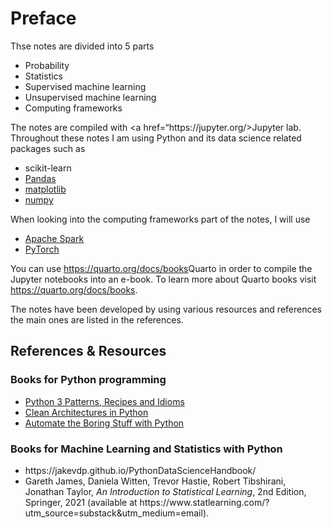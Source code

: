 # Preface {.unnumbered}

Thse notes are divided into 5 parts

- Probability
- Statistics
- Supervised machine learning
- Unsupervised machine learning
- Computing frameworks

The notes are compiled with <a href="https://jupyter.org/>Jupyter lab</a>.
Throughout these notes I am using Python and its data science related packages such as

- <a herf="https://scikit-learn.org/stable/index.html">scikit-learn</a>
- <a href="https://pandas.pydata.org/">Pandas</a>
- <a href="https://matplotlib.org/">matplotlib</a>
- <a href="https://numpy.org/">numpy</a>

When looking into the computing frameworks part of the notes, I will use

- <a href="#">Apache Spark</a>
- <a href="#">PyTorch</a>

You can use  <https://quarto.org/docs/books>Quarto</a> in order to compile the
Jupyter notebooks into an e-book. To learn more about Quarto books visit <https://quarto.org/docs/books>.

The notes have been developed by using various resources and references the main ones are listed in the references.

## References & Resources



### Books for Python programming

- <a href="https://python-3-patterns-idioms-test.readthedocs.io/en/latest/index.html">Python 3 Patterns, Recipes and Idioms</a>
- <a href="https://leanpub.com/clean-architectures-in-python">Clean Architectures in Python</a>
- <a href="https://automatetheboringstuff.com/">Automate the Boring Stuff with Python</a>


### Books for Machine Learning and Statistics with Python

- https://jakevdp.github.io/PythonDataScienceHandbook/
- Gareth James, Daniela Witten, Trevor Hastie, Robert Tibshirani, Jonathan Taylor, _An Introduction to Statistical Learning_, 2nd Edition, Springer, 2021 (available at https://www.statlearning.com/?utm_source=substack&utm_medium=email).

